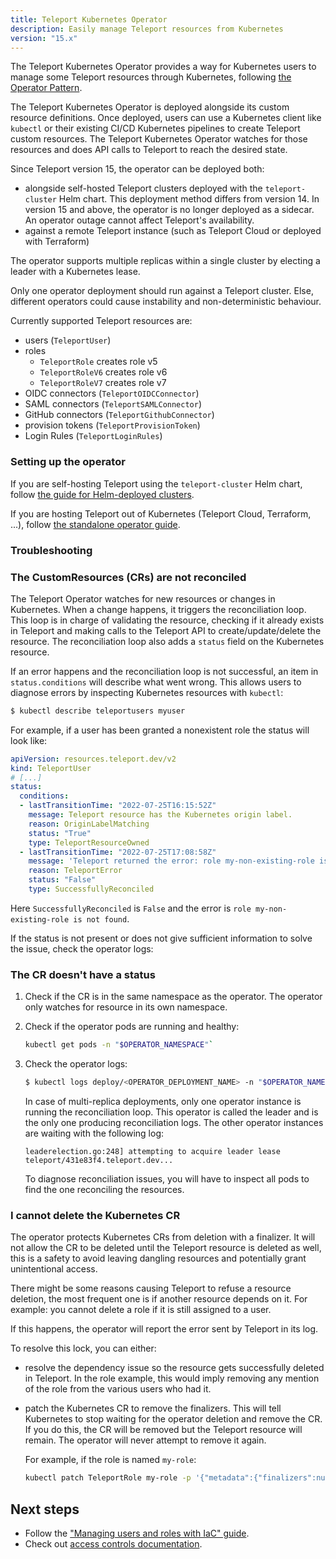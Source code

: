 ```yaml
---
title: Teleport Kubernetes Operator
description: Easily manage Teleport resources from Kubernetes
version: "15.x"
---
```


The Teleport Kubernetes Operator provides a way for Kubernetes users to manage some Teleport resources through
Kubernetes, following [the Operator Pattern](https://kubernetes.io/docs/concepts/extend-kubernetes/operator/).

The Teleport Kubernetes Operator is deployed alongside its custom resource definitions. Once deployed, users
can use a Kubernetes client like `kubectl` or their existing CI/CD Kubernetes pipelines to create Teleport
custom resources. The Teleport Kubernetes Operator watches for those resources and does API calls to Teleport to
reach the desired state.

Since Teleport version 15, the operator can be deployed both:

- alongside self-hosted Teleport clusters deployed with the `teleport-cluster` Helm chart.
  This deployment method differs from version 14. In version 15 and above, the operator
  is no longer deployed as a sidecar. An operator outage cannot affect Teleport's availability.
- against a remote Teleport instance (such as Teleport Cloud or deployed with Terraform)

The operator supports multiple replicas within a single cluster by electing a
leader with a Kubernetes lease.

<Warning>
  Only one operator deployment should run against a Teleport cluster. Else, different operators
  could cause instability and non-deterministic behaviour.
</Warning>

Currently supported Teleport resources are:

- users (`TeleportUser`)
- roles
  - `TeleportRole` creates role v5
  - `TeleportRoleV6` creates role v6
  - `TeleportRoleV7` creates role v7
- OIDC connectors (`TeleportOIDCConnector`)
- SAML connectors (`TeleportSAMLConnector`)
- GitHub connectors (`TeleportGithubConnector`)
- provision tokens (`TeleportProvisionToken`)
- Login Rules (`TeleportLoginRules`)

### Setting up the operator

If you are self-hosting Teleport using the `teleport-cluster` Helm chart,
follow [the guide for Helm-deployed clusters](/docs/management/dynamic-resources/teleport-operator-helm).

If you are hosting Teleport out of Kubernetes (Teleport Cloud, Terraform, ...),
follow [the standalone operator guide](/docs/management/dynamic-resources/teleport-operator-standalone).

### Troubleshooting

### The CustomResources (CRs) are not reconciled

The Teleport Operator watches for new resources or changes in Kubernetes.
When a change happens, it triggers the reconciliation loop. This loop is in
charge of validating the resource, checking if it already exists in Teleport
and making calls to the Teleport API to create/update/delete the resource.
The reconciliation loop also adds a `status` field on the Kubernetes resource.

If an error happens and the reconciliation loop is not successful, an item in
`status.conditions` will describe what went wrong. This allows users to diagnose
errors by inspecting Kubernetes resources with `kubectl`:

```bash
$ kubectl describe teleportusers myuser
```

For example, if a user has been granted a nonexistent role the status will look like:

```yaml
apiVersion: resources.teleport.dev/v2
kind: TeleportUser
# [...]
status:
  conditions:
  - lastTransitionTime: "2022-07-25T16:15:52Z"
    message: Teleport resource has the Kubernetes origin label.
    reason: OriginLabelMatching
    status: "True"
    type: TeleportResourceOwned
  - lastTransitionTime: "2022-07-25T17:08:58Z"
    message: 'Teleport returned the error: role my-non-existing-role is not found'
    reason: TeleportError
    status: "False"
    type: SuccessfullyReconciled
```

Here `SuccessfullyReconciled` is `False` and the error is `role my-non-existing-role is not found`.

If the status is not present or does not give sufficient information to solve
the issue, check the operator logs:

### The CR doesn't have a status

1. Check if the CR is in the same namespace as the operator. The operator only
   watches for resource in its own namespace.
2. Check if the operator pods are running and healthy:
   ```bash
   kubectl get pods -n "$OPERATOR_NAMESPACE"`
   ```
3. Check the operator logs:

   ```bash
   $ kubectl logs deploy/<OPERATOR_DEPLOYMENT_NAME> -n "$OPERATOR_NAMESPACE"
   ```

   <Note>
     In case of multi-replica deployments, only one operator instance is running
     the reconciliation loop. This operator is called the leader and is the only
     one producing reconciliation logs. The other operator instances are waiting
     with the following log:

     ```
     leaderelection.go:248] attempting to acquire leader lease teleport/431e83f4.teleport.dev...
     ```

     To diagnose reconciliation issues, you will have to inspect all pods to find
     the one reconciling the resources.
   </Note>

### I cannot delete the Kubernetes CR

The operator protects Kubernetes CRs from deletion with a finalizer.
It will not allow the CR to be deleted until the Teleport resource is deleted as
well, this is a safety to avoid leaving dangling resources and potentially grant
unintentional access.

There might be some reasons causing Teleport to refuse a resource deletion, the
most frequent one is if another resource depends on it. For example: you cannot
delete a role if it is still assigned to a user.

If this happens, the operator will report the error sent by Teleport in its log.

To resolve this lock, you can either:

- resolve the dependency issue so the resource gets successfully deleted in
  Teleport. In the role example, this would imply removing any mention of the
  role from the various users who had it.
- patch the Kubernetes CR to remove the finalizers. This will tell Kubernetes to
  stop waiting for the operator deletion and remove the CR. If you do this, the
  CR will be removed but the Teleport resource will remain. The operator will
  never attempt to remove it again.

  For example, if the role is named `my-role`:

  ```bash
  kubectl patch TeleportRole my-role -p '{"metadata":{"finalizers":null}}' --type=merge
  ```

## Next steps

- Follow the ["Managing users and roles with IaC" guide](/docs/management/dynamic-resources/user-and-role).
- Check out [access controls documentation](/docs/access-controls/introduction).
